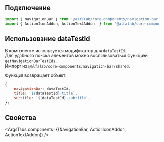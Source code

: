 
## Подключение

```jsx
import { NavigationBar } from '@alfalab/core-components/navigation-bar';
import { ActionIconAddon, ActionTextAddon  } from '@alfalab/core-components/navigation-bar/shared';
```

## Использование dataTestId

В компоненте используется модификатор для `dataTestId`.  
Для удобного поиска элементов можно воспользоваться функцией `getNavigationBarTestIds`.  
Импорт из `@alfalab/core-components/navigation-bar/shared`.

Функция возвращает объект:

```jsx
{
    navigationBar: dataTestId, 
    title: `${dataTestId}-title`,
    subtitle: `${dataTestId}-subtitle`,
};
```

## Свойства

<ArgsTabs components={{NavigationBar, ActionIconAddon, ActionTextAddon}} />
